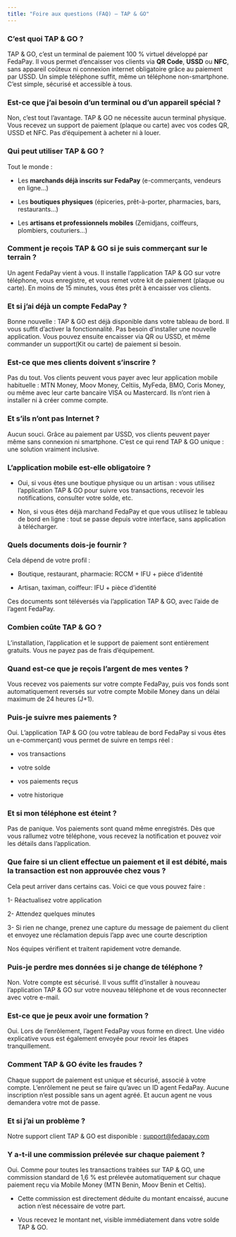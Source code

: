 ```yaml
---
title: "Foire aux questions (FAQ) – TAP & GO"
---
```


### C’est quoi TAP & GO ?

TAP & GO, c’est un terminal de paiement 100 % virtuel développé par FedaPay. Il vous permet d’encaisser vos clients via **QR Code**, **USSD** ou **NFC**, sans appareil coûteux ni connexion internet obligatoire grâce au paiement par USSD. Un simple téléphone suffit, même un téléphone non-smartphone. C’est simple, sécurisé et accessible à tous.

### Est-ce que j’ai besoin d’un terminal ou d’un appareil spécial ?

Non, c’est tout l’avantage. TAP & GO ne nécessite aucun terminal physique. Vous recevez un support de paiement (plaque ou carte) avec vos codes QR, USSD et NFC. Pas d’équipement à acheter ni à louer.

### Qui peut utiliser TAP & GO ?

Tout le monde :

* Les **marchands déjà inscrits sur FedaPay** (e-commerçants, vendeurs en ligne…)

* Les **boutiques physiques** (épiceries, prêt-à-porter, pharmacies, bars, restaurants…)

* Les **artisans et professionnels mobiles** (Zemidjans, coiffeurs, plombiers, couturiers…)

### Comment je reçois TAP & GO si je suis commerçant sur le terrain ?

Un agent FedaPay vient à vous. Il installe l’application TAP & GO sur votre téléphone, vous enregistre, et vous remet votre kit de paiement (plaque ou carte). En moins de 15 minutes, vous êtes prêt à encaisser vos clients.

### Et si j’ai déjà un compte FedaPay ?

Bonne nouvelle : TAP & GO est déjà disponible dans votre tableau de bord. Il vous suffit d’activer la fonctionnalité. Pas besoin d’installer une nouvelle application. Vous pouvez ensuite encaisser  via QR ou USSD, et même commander un support(Kit ou carte) de paiement si besoin.

### Est-ce que mes clients doivent s’inscrire ?

Pas du tout. Vos clients peuvent vous payer avec leur application mobile habituelle : MTN Money, Moov Money, Celtiis, MyFeda, BMO, Coris Money, ou même avec leur carte bancaire VISA ou Mastercard. Ils n’ont rien à installer ni à créer comme compte.

### Et s’ils n’ont pas Internet ?

Aucun souci. Grâce au paiement par USSD, vos clients peuvent payer même sans connexion ni smartphone. C’est ce qui rend TAP & GO unique : une solution vraiment inclusive.

### L’application mobile est-elle obligatoire ?

* Oui, si vous êtes une boutique physique ou un artisan : vous utilisez l’application TAP & GO pour suivre vos transactions, recevoir les notifications, consulter votre solde, etc.

* Non, si vous êtes déjà marchand FedaPay et que vous utilisez le tableau de bord en ligne : tout se passe depuis votre interface, sans application à télécharger.

### Quels documents dois-je fournir ?

Cela dépend de votre profil :

* Boutique, restaurant, pharmacie: RCCM + IFU + pièce d’identité

* Artisan, taximan, coiffeur: IFU + pièce d’identité

Ces documents sont téléversés via l’application TAP & GO, avec l’aide de l’agent FedaPay.

### Combien coûte TAP & GO ?

L’installation, l’application et le support de paiement sont entièrement gratuits. Vous ne payez pas de frais d’équipement.

### Quand est-ce que je reçois l’argent de mes ventes ?

Vous recevez vos paiements sur votre compte FedaPay, puis vos fonds sont automatiquement reversés sur votre compte Mobile Money dans un délai maximum de 24 heures (J+1).

### Puis-je suivre mes paiements ?

Oui. L’application TAP & GO (ou votre tableau de bord FedaPay si vous êtes un e-commerçant) vous permet de suivre en temps réel :

* vos transactions

* votre solde

* vos paiements reçus

* votre historique

### Et si mon téléphone est éteint ?

Pas de panique. Vos paiements sont quand même enregistrés. Dès que vous rallumez votre téléphone, vous recevez la notification et pouvez voir les détails dans l’application.

### Que faire si un client effectue un paiement et il est débité, mais la transaction est non approuvée chez vous ?

Cela peut arriver dans certains cas. Voici ce que vous pouvez faire :

1- Réactualisez votre application

2- Attendez quelques minutes

3- Si rien ne change, prenez une capture du message de paiement du client et envoyez une réclamation depuis l’app avec une courte description

Nos équipes vérifient et traitent rapidement votre demande.

### Puis-je perdre mes données si je change de téléphone ?

Non. Votre compte est sécurisé. Il vous suffit d’installer à nouveau l’application TAP & GO sur votre nouveau téléphone et de vous reconnecter avec votre e-mail.

### Est-ce que je peux avoir une formation ?

Oui. Lors de l’enrôlement, l’agent FedaPay vous forme en direct. Une vidéo explicative vous est également envoyée pour revoir les étapes tranquillement.

### Comment TAP & GO évite les fraudes ?

Chaque support de paiement est unique et sécurisé, associé à votre compte. L’enrôlement ne peut se faire qu’avec un ID agent FedaPay. Aucune inscription n’est possible sans un agent agréé. Et aucun agent ne vous demandera votre mot de passe.

### Et si j’ai un problème ?

Notre support client TAP & GO est disponible : support@fedapay.com

###  Y a-t-il une commission prélevée sur chaque paiement ?

Oui. Comme pour toutes les transactions traitées sur TAP & GO, une commission standard de 1,6 % est prélevée automatiquement sur chaque paiement reçu via Mobile Money (MTN Benin, Moov Benin et Celtis).

* Cette commission est directement déduite du montant encaissé, aucune action n’est nécessaire de votre part.

* Vous recevez le montant net, visible immédiatement dans votre solde TAP & GO.
